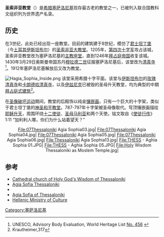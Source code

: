 {{Infobox World Heritage Site
|zh_name=
|en_name        = Paleochristian and Byzantine Monuments of Thessalonika
|Image       = [[File:Holy_Wisdom_Salonica_1.jpg|300px]]
|State Party = [[希腊|希腊]]
|criterion_c    = i, ii, iv
|ID          = 456
|Link        = 
|Region      = 欧洲
|Coordinates = {{coord|40.632865|22.946818}}
|Year        = 1988
|Session     = 12th
}}
'''圣索非亚教堂'''（{{lang-el|Ἁγία Σοφία}}）是[[希腊|希腊]][[塞萨洛尼基|塞萨洛尼基]]现存最古老的教堂之一，已被列入联合国教科文组织列为世界遗产名录。

==历史==
在3世纪，此处已经出现一座教堂。目前的建筑建于8世纪，模仿了[[君士坦丁堡|君士坦丁堡]]（今[[土耳其|土耳其]][[伊斯坦布尔|伊斯坦布尔]]）的[[圣索非亚大教堂|圣索非亚大教堂]]。1205年，[[第四次十字军|第四次十字军]]攻占该城，圣索非亚教堂改为塞萨洛尼基的[[主教座堂|主教座堂]]，直到1246年[[拜占庭帝国|拜占庭帝国]]收复该城。1430年3月29日奥斯曼帝国苏丹[[穆拉德二世|穆拉德二世]]征服塞萨洛尼基后，该堂改为[[清真寺|清真寺]]<ref name="UN">UNESCO, Advisory Body Evaluation, World Heritage List [http://whc.unesco.org/archive/advisory_body_evaluation/456.pdf No. 456] {{WebCite|url=https://www.webcitation.org/652wUbaJr?url=http://whc.unesco.org/archive/advisory_body_evaluation/456.pdf |date=20120129054454 |dateformat=iso }}</ref>。1912年塞萨洛尼基解放后又改为教堂。

[[File:Hagia_Sophia_Inside.png|thumb]]
该堂采用希腊十字平面。该堂与[[伊斯坦布尔|伊斯坦布尔]]的[[玫瑰清真寺|玫瑰清真寺]]和[[卡朗德哈清真寺|卡朗德哈清真寺]]，以及[[伊兹尼克|伊兹尼克]]已被毁的圣母升天教堂，均为典型的中期[[拜占庭式建筑|拜占庭式建筑]]<ref>Krautheimer,317</ref>。

在[[圣像破坏运动|圣像破坏运动]]期间，教堂的后殿饰以纯金[[镶嵌画|镶嵌画]]，只有一个巨大的十字架，类似于君士坦丁堡的[[神圣和平教堂|神圣和平教堂]]。787-797年十字架被圣母像取代。穹顶镶嵌画描绘[[耶稣升天|耶稣升天]]，周围环绕[[十二使徒|十二使徒]]、[[圣母马利亚|圣母马利亚]]和两个天使。铭文取自《[[使徒行传|使徒行传]]》1:11 “加利利人哪，你们为什么站着望天？”

<center>
<gallery>
File:07Thessaloniki Agia Sophia03.jpg|
File:07Thessaloniki Agia Sophia04.jpg|
File:07Thessaloniki Agia Sophia05.jpg|
File:07Thessaloniki Agia Sophia06.jpg|
File:Thessaloniki Agia Sophia13.jpg|
File:THESS - Aghia Sophia 01.JPG|
File:THESS - Aghia Sophia 05.JPG|
File:Holy Wisdom Thessaloniki as Moslem Temple.jpg| 
</gallery>
</center>

==参考==
{{reflist}}
*[https://web.archive.org/web/20191019082052/http://www.agiasofia.info/ Cathedral church of Holy God's Wisdom of Thessaloniki]
*[https://web.archive.org/web/20191019082052/http://www.agiasofia.info/ Agia Sofia Thessaloniki]
*{{cite book |author=Krautheimer, Richard |title=Architettura paleocristiana e bizantina |authorlink = Richard Krautheimer|publisher=Einaudi, Turin |language=it|year=1986}}
*[https://web.archive.org/web/20191019082052/http://www.agiasofia.info/ Agia Sofia of Thessaloniki]
*[http://odysseus.culture.gr/h/2/eh251.jsp?obj_id=1661 Hellenic Ministry of Culture]{{WebCite|url=https://www.webcitation.org/652wVhZF8?url=http://odysseus.culture.gr/h/2/eh251.jsp?obj_id=1661 |date=20120129054511 |dateformat=iso }}
{{coord|40|37|58.24|N|22|56|49.54|E|region:GR_type:landmark|display=title}}
[[Category:塞萨洛尼基|Category:塞萨洛尼基]]